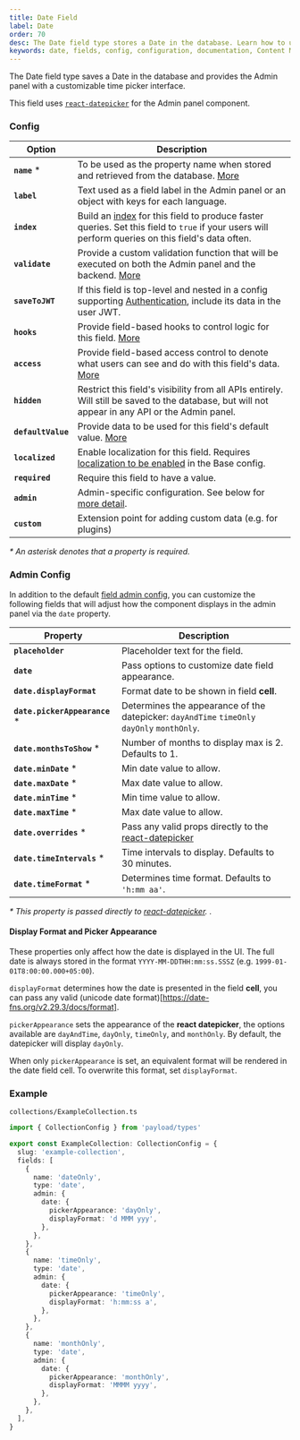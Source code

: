 ```yaml
---
title: Date Field
label: Date
order: 70
desc: The Date field type stores a Date in the database. Learn how to use and customize the Date field, see examples and options.
keywords: date, fields, config, configuration, documentation, Content Management System, cms, headless, javascript, node, react, express
---
```


<Banner>
  The Date field type saves a Date in the database and provides the Admin panel with a customizable
  time picker interface.
</Banner>

<LightDarkImage
  srcLight="https://payloadcms.com/images/docs/fields/date.png"
  srcDark="https://payloadcms.com/images/docs/fields/date-dark.png"
  alt="Shows a Date field in the Payload admin panel"
  caption="Admin panel screenshot of a Date field"
/>

This field uses [`react-datepicker`](https://www.npmjs.com/package/react-datepicker) for the Admin panel component.

### Config

| Option             | Description                                                                                                                                                                 |
| ------------------ | --------------------------------------------------------------------------------------------------------------------------------------------------------------------------- |
| **`name`** \*      | To be used as the property name when stored and retrieved from the database. [More](/docs/fields/overview#field-names)                                                      |
| **`label`**        | Text used as a field label in the Admin panel or an object with keys for each language.                                                                                     |
| **`index`**        | Build an [index](/docs/database/overview) for this field to produce faster queries. Set this field to `true` if your users will perform queries on this field's data often. |
| **`validate`**     | Provide a custom validation function that will be executed on both the Admin panel and the backend. [More](/docs/fields/overview#validation)                                |
| **`saveToJWT`**    | If this field is top-level and nested in a config supporting [Authentication](/docs/authentication/config), include its data in the user JWT.                               |
| **`hooks`**        | Provide field-based hooks to control logic for this field. [More](/docs/fields/overview#field-level-hooks)                                                                  |
| **`access`**       | Provide field-based access control to denote what users can see and do with this field's data. [More](/docs/fields/overview#field-level-access-control)                     |
| **`hidden`**       | Restrict this field's visibility from all APIs entirely. Will still be saved to the database, but will not appear in any API or the Admin panel.                            |
| **`defaultValue`** | Provide data to be used for this field's default value. [More](/docs/fields/overview#default-values)                                                                        |
| **`localized`**    | Enable localization for this field. Requires [localization to be enabled](/docs/configuration/localization) in the Base config.                                             |
| **`required`**     | Require this field to have a value.                                                                                                                                         |
| **`admin`**        | Admin-specific configuration. See below for [more detail](#admin-config).                                                                                                   |
| **`custom`**       | Extension point for adding custom data (e.g. for plugins)                                                                                                                   |

_\* An asterisk denotes that a property is required._

### Admin Config

In addition to the default [field admin config](/docs/fields/overview#admin-config), you can customize the following fields that will adjust how the component displays in the admin panel via the `date` property.

| Property                       | Description                                                                                                                            |
| ------------------------------ | -------------------------------------------------------------------------------------------------------------------------------------- |
| **`placeholder`**              | Placeholder text for the field.                                                                                                        |
| **`date`**                     | Pass options to customize date field appearance.                                                                                       |
| **`date.displayFormat`**       | Format date to be shown in field **cell**.                                                                                             |
| **`date.pickerAppearance`** \* | Determines the appearance of the datepicker: `dayAndTime` `timeOnly` `dayOnly` `monthOnly`.                                            |
| **`date.monthsToShow`** \*     | Number of months to display max is 2. Defaults to 1.                                                                                   |
| **`date.minDate`** \*          | Min date value to allow.                                                                                                               |
| **`date.maxDate`** \*          | Max date value to allow.                                                                                                               |
| **`date.minTime`** \*          | Min time value to allow.                                                                                                               |
| **`date.maxTime`** \*          | Max date value to allow.                                                                                                               |
| **`date.overrides`** \*        | Pass any valid props directly to the [react-datepicker](https://github.com/Hacker0x01/react-datepicker/blob/master/docs/datepicker.md) |
| **`date.timeIntervals`** \*    | Time intervals to display. Defaults to 30 minutes.                                                                                     |
| **`date.timeFormat`** \*       | Determines time format. Defaults to `'h:mm aa'`.                                                                                       |

_\* This property is passed directly to [react-datepicker](https://github.com/Hacker0x01/react-datepicker/blob/master/docs/datepicker.md). ._

#### Display Format and Picker Appearance

These properties only affect how the date is displayed in the UI. The full date is always stored in the format `YYYY-MM-DDTHH:mm:ss.SSSZ` (e.g. `1999-01-01T8:00:00.000+05:00`).

`displayFormat` determines how the date is presented in the field **cell**, you can pass any valid (unicode date format)[https://date-fns.org/v2.29.3/docs/format].

`pickerAppearance` sets the appearance of the **react datepicker**, the options available are `dayAndTime`, `dayOnly`, `timeOnly`, and `monthOnly`. By default, the datepicker will display `dayOnly`.

When only `pickerAppearance` is set, an equivalent format will be rendered in the date field cell. To overwrite this format, set `displayFormat`.

### Example

`collections/ExampleCollection.ts`

```ts
import { CollectionConfig } from 'payload/types'

export const ExampleCollection: CollectionConfig = {
  slug: 'example-collection',
  fields: [
    {
      name: 'dateOnly',
      type: 'date',
      admin: {
        date: {
          pickerAppearance: 'dayOnly',
          displayFormat: 'd MMM yyy',
        },
      },
    },
    {
      name: 'timeOnly',
      type: 'date',
      admin: {
        date: {
          pickerAppearance: 'timeOnly',
          displayFormat: 'h:mm:ss a',
        },
      },
    },
    {
      name: 'monthOnly',
      type: 'date',
      admin: {
        date: {
          pickerAppearance: 'monthOnly',
          displayFormat: 'MMMM yyyy',
        },
      },
    },
  ],
}
```
